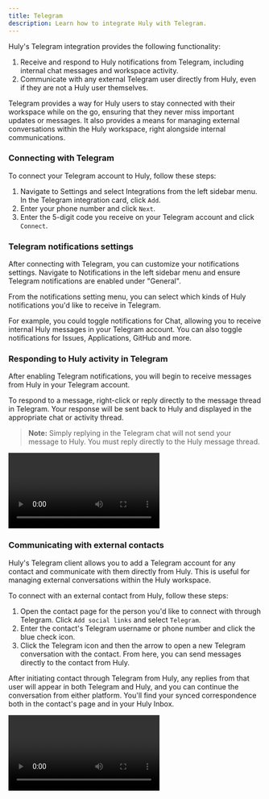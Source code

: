 ```yaml
---
title: Telegram
description: Learn how to integrate Huly with Telegram.
---
```


Huly's Telegram integration provides the following functionality:

1. Receive and respond to Huly notifications from Telegram, including internal chat messages and workspace activity.
2. Communicate with any external Telegram user directly from Huly, even if they are not a Huly user themselves.

Telegram provides a way for Huly users to stay connected with their workspace while on the go, ensuring that they never miss important updates or messages. It also provides a means for managing external conversations within the Huly workspace, right alongside internal communications.

### Connecting with Telegram

To connect your Telegram account to Huly, follow these steps:

1. Navigate to Settings and select Integrations from the left sidebar menu. In the Telegram integration card, click `Add`.
2. Enter your phone number and click `Next`.
3. Enter the 5-digit code you receive on your Telegram account and click `Connect`.

### Telegram notifications settings

After connecting with Telegram, you can customize your notifications settings. Navigate to Notifications in the left sidebar menu and ensure Telegram notifications are enabled under "General". 

From the notifications setting menu, you can select which kinds of Huly notifications you'd like to receive in Telegram. 

For example, you could toggle notifications for Chat, allowing you to receive internal Huly messages in your Telegram account. You can also toggle notifications for Issues, Applications, GitHub and more.

### Responding to Huly activity in Telegram

After enabling Telegram notifications, you will begin to receive messages from Huly in your Telegram account.

To respond to a message, right-click or reply directly to the message thread in Telegram. Your response will be sent back to Huly and displayed in the appropriate chat or activity thread.

> **Note:** Simply replying in the Telegram chat will not send your message to Huly. You must reply directly to the Huly message thread.

<video controls>
  <source src="/src/assets/videos/huly/telegram-notifications.mp4" type="video/mp4" />
</video>

### Communicating with external contacts

Huly's Telegram client allows you to add a Telegram account for any contact and communicate with them directly from Huly. This is useful for managing external conversations within the Huly workspace.

To connect with an external contact from Huly, follow these steps:

1. Open the contact page for the person you'd like to connect with through Telegram. Click `Add social links` and select `Telegram`.
2. Enter the contact's Telegram username or phone number and click the blue check icon.
3. Click the Telegram icon and then the arrow to open a new Telegram conversation with the contact. From here, you can send messages directly to the contact from Huly.

After initiating contact through Telegram from Huly, any replies from that user will appear in both Telegram and Huly, and you can continue the conversation from either platform. You'll find your synced correspondence both in the contact's page and in your Huly Inbox.

<video controls>
  <source src="/src/assets/videos/huly/telegram-external.mp4" type="video/mp4" />
</video>